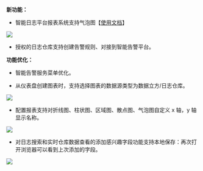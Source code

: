 **新功能：**

* 智能日志平台报表系统支持气泡图【[使用文档](/insight/manual/5590/bubble-chart)】

![](https://pandora-kibana.qiniu.com/report/bubble_chart3.png)

* 授权的日志仓库支持创建告警规则、对接到智能告警平台。

**功能优化：**

* 智能告警服务菜单优化。

* 从仪表盘创建图表时，支持选择图表的数据源类型为数据立方/日志仓库。

![](https://pandora-kibana.qiniu.com/dashboards/datasource.png)

* 配置报表支持对折线图、柱状图、区域图、散点图、气泡图自定义 x 轴，y 轴显示名称。

![](https://pandora-kibana.qiniu.com/release_note/custom_x_name.png)

* 对日志搜索和实时仓库数据查看的添加感兴趣字段功能支持本地保存：再次打开浏览器可以看到上次添加的字段。

![](https://pandora-kibana.qiniu.com/release_note/chosen_fields.png)


